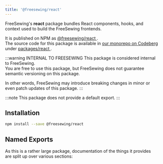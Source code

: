 ```yaml
---
title: '@freesewing/react'
---
```


FreeSewing's **react** package bundles React components, hooks, and context
used to build the FreeSewing frontends.

It is published on NPM as [@freesewing/react
](https://www.npmjs.com/package/@freesewing/react).\
The source code for this package is available in [our monorepo on Codeberg
](https://codeberg.org/freesewing/freesewing) under [packages/react
](https://codeberg.org/freesewing/freesewing/src/branch/develop/packages/react).

:::warning INTERNAL TO FREESEWING
This package is considered internal to FreeSewing.\
You are free to use this package, but FreeSewing does not guarantee semantic versioning
on this package.

In other words, FreeSewing may introduce breaking changes in minor or even
patch updates of this package.
:::

:::note
This package does not provide a default export.
:::

## Installation

```sh
npm install --save @freesewing/react
```

## Named Exports

As this is a rather large package, documentation of the things it provides are
split up over various sections:

<ReadMore />
